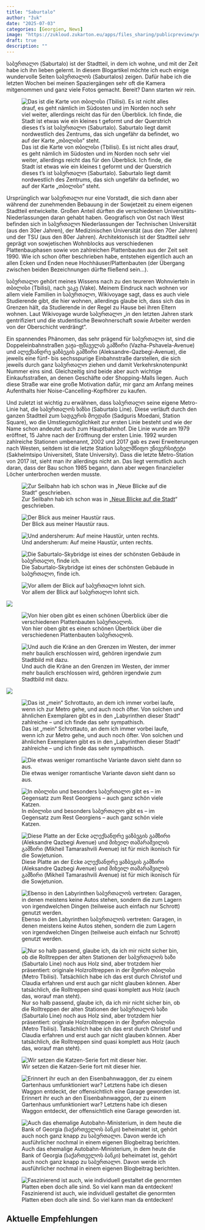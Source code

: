 ```yaml
---
title: "Saburtalo"
author: "žuk"
date: "2025-07-03"
categories: [Georgien, News]
image: "https://zukloud.zukarton.eu/apps/files_sharing/publicpreview/yezryZ7sppA76Rf?file=/&fileId=82496&x=1920&y=1080&a=true&etag=5a3b78c04e0127481de3458585d63e82"
draft: true
description: ""
---
```


საბურთალო (Saburtalo) ist der Stadtteil, in dem ich wohne, und mit der Zeit habe ich ihn lieben gelernt. In diesem Blogartikel möchte ich euch einige wundervolle Seiten საბურთალოს (Saburtalos) zeigen. Dafür habe ich die letzten Wochen bei meinen Spaziergängen sehr oft die Kamera mitgenommen und ganz viele Fotos gemacht. Bereit? Dann starten wir rein.

![Das ist die Karte von თბილისი (Tbilisi). Es ist nicht alles drauf, es geht nämlich im Südosten und im Norden noch sehr viel weiter, allerdings reicht das für den Überblick. Ich finde, die Stadt ist etwas wie ein kleines t geformt und der Querstrich dieses t’s ist საბურთალო (Saburtalo). Saburtalo liegt damit nordwestlich des Zentrums, das sich ungefähr da befindet, wo auf der Karte „თბილისი“ steht.](https://zukloud.zukarton.eu/apps/files_sharing/publicpreview/FHRe34REJmTrESW?file=/&fileId=115253&x=1920&y=1080&a=true&etag=f5996f9636c940b17e6a73623e5869a5)

Ursprünglich war საბურთალო nur eine Vorstadt, die sich dann aber während der zunehmenden Bebauung in der Sowjetzeit zu einem eigenen Stadtteil entwickelte. Großen Anteil dürften die verschiedenen Universitäts-Niederlassungen daran gehabt haben. Geografisch von Ost nach West befinden sich in საბურთალო Niederlassungen der Technischen Universität (aus den 30er Jahren), der Medizinischen Universität (aus den 70er Jahren) und der TSU (aus den 80er Jahren). Architektonisch ist der Stadtteil sehr geprägt von sowjetischen Wohnblocks aus verschiedenen Plattenbauphasen sowie von zahlreichen Plattenbauten aus der Zeit seit 1990. Wie ich schon öfter beschrieben habe, entstehen eigentlich auch an allen Ecken und Enden neue Hochhäuser/Plattenbauten (der Übergang zwischen beiden Bezeichnungen dürfte fließend sein…).

საბურთალო gehört meines Wissens nach zu den teureren Wohnvierteln in თბილისი (Tbilisi), nach ვაკე (Vake). Meinem Eindruck nach wohnen vor allem viele Familien in საბურთალო, Wikivoyage sagt, dass es auch viele Studierende gibt, die hier wohnen, allerdings glaube ich, dass sich das in Grenzen hält, da Studierende in der Regel zu Hause bei ihren Eltern wohnen. Laut Wikivoyage wurde საბურთალო „in den letzten Jahren stark gentrifiziert und die studentische Bewohnerschaft sowie Arbeiter werden von der Oberschicht verdrängt“.

Ein spannendes Phänomen, das sehr prägend für საბურთალო ist, sind die Doppeleinbahnstraßen ვაჟა-ფშაველას გამზირი (Vazha-Pshavela-Avenue) und ალექსანდრე ყაზბეგის გამზირი (Aleksandre-Qazbegi-Avenue), die jeweils eine fünf- bis sechsspurige Einbahnstraße darstellen, die sich jeweils durch ganz საბურთალო ziehen und damit Verkehrsknotenpunkt Nummer eins sind. Gleichzeitig sind beide aber auch wichtige Einkaufsstraßen, an denen Geschäfte oder Shopping-Malls liegen. Auch diese Straße war eine große Motivation dafür, mir ganz am Anfang meines Aufenthalts hier Noise-Cancelling-Kopfhörer zu kaufen.

Und zuletzt ist wichtig zu erwähnen, dass საბურთალო seine eigene Metro-Linie hat, die საბურთალოს ხაზსი (Saburtalo Line). Diese verläuft durch den ganzen Stadtteil zum სადგურის მოედანი (Sadguris Moedani, Station Square), wo die Umstiegsmöglichkeit zur ersten Linie besteht und wie der Name schon andeutet auch zum Hauptbahnhof. Die Linie wurde am 1979 eröffnet, 15 Jahre nach der Eröffnung der ersten Linie. 1992 wurden zahlreiche Stationen umbenannt, 2002 und 2017 gab es zwei Erweiterungen nach Westen, seitdem ist die letzte Station სახელმწიფო უნივერსიტეტი (Sakhelmtsipo Universiteti, State University). Dass die letzte Metro-Station von 2017 ist, sieht man ihr allerdings nicht an. Das liegt vermutlich auch daran, dass der Bau schon 1985 begann, dann aber wegen finanzieller Löcher unterbrochen werden musste.

![Zur Seilbahn hab ich schon was in „[Neue Blicke auf die Stadt](2025-06-22_neue_blicke_auf_die_stadt.qmd)“ geschrieben.](https://zukloud.zukarton.eu/apps/files_sharing/publicpreview/K5exdg77mawdg5q?file=/&fileId=82430&x=1920&y=1080&a=true&etag=ca9c7cc2912fcd4a06d0fd878a6ffbf4)

![Der Blick aus meiner Haustür raus.](https://zukloud.zukarton.eu/apps/files_sharing/publicpreview/3CRBeZpWFi4xaCA?file=/&fileId=82436&x=1920&y=1080&a=true&etag=083b63c95783b9fda87130ec718ce93b)

![Und andersherum: Auf meine Haustür, unten rechts.](https://zukloud.zukarton.eu/apps/files_sharing/publicpreview/Kf8rTSkERN4yz2t?file=/&fileId=82451&x=1920&y=1080&a=true&etag=72c0be7535630ac7db8793f461495579)

![Die Saburtalo-Skybridge ist eines der schönsten Gebäude in საბურთალო, finde ich.](https://zukloud.zukarton.eu/apps/files_sharing/publicpreview/B957WoFtH5YYTd8?file=/&fileId=98144&x=1920&y=1080&a=true&etag=fe1a986af4bff76cd1a32da06fa0873c)

![Vor allem der Blick auf საბურთალო lohnt sich.](https://zukloud.zukarton.eu/apps/files_sharing/publicpreview/pe54ncNwY93YbCf?file=/&fileId=114254&x=1920&y=1080&a=true&etag=e936748609ca2fa68c0feebc25783fe2)

![](https://zukloud.zukarton.eu/apps/files_sharing/publicpreview/HCLTrCdodGXcKFT?file=/&fileId=114251&x=1920&y=1080&a=true&etag=99ab7ac9ab84ed3aa6653703be97587a)

![Von hier oben gibt es einen schönen Überblick über die verschiedenen Plattenbauten საბურთალოს.](https://zukloud.zukarton.eu/apps/files_sharing/publicpreview/xtJFjibPF392wTQ?file=/&fileId=114281&x=1920&y=1080&a=true&etag=5d100bdcc6f666afb4fa22dcb3431e52)

![Und auch die Kräne an den Grenzen im Westen, der immer mehr baulich erschlossen wird, gehören irgendwie zum Stadtbild mit dazu.](https://zukloud.zukarton.eu/apps/files_sharing/publicpreview/ARJkSHy8WRdNt2r?file=/&fileId=114290&x=1920&y=1080&a=true&etag=8c5d2e11fa51559a4bd13c1236011fa0)

![](https://zukloud.zukarton.eu/apps/files_sharing/publicpreview/tGYni8jPR3rzjAM?file=/&fileId=82493&x=1920&y=1080&a=true&etag=4f4f59d4d9a9f169e0fe87239c242b8d)

![Das ist „mein“ Schrottauto, an dem ich immer vorbei laufe, wenn ich zur Metro gehe, und auch noch öfter. Von solchen und ähnlichen Exemplaren gibt es in den „Labyrinthen dieser Stadt“ zahlreiche – und ich finde das sehr sympathisch.](https://zukloud.zukarton.eu/apps/files_sharing/publicpreview/yezryZ7sppA76Rf?file=/&fileId=82496&x=1920&y=1080&a=true&etag=5a3b78c04e0127481de3458585d63e82)

![Die etwas weniger romantische Variante davon sieht dann so aus.](https://zukloud.zukarton.eu/apps/files_sharing/publicpreview/5zrjzWjQG5c2DdS?file=/&fileId=82643&x=1920&y=1080&a=true&etag=c7d366080c738838abdfec7ec8fc90c3)

![In თბილისი und besonders საბურთალო gibt es – im Gegensatz zum Rest Georgiens – auch ganz schön viele Katzen.](https://zukloud.zukarton.eu/apps/files_sharing/publicpreview/Ac8Xq7emt9Q5P69?file=/&fileId=82634&x=1920&y=1080&a=true&etag=c44d07630ff12eff9ceb936626583b51)

![Diese Platte an der Ecke ალექსანდრე ყაზბეგის გამზირი (Aleksandre Qazbegi Avenue) und მიხეილ თამარაშვილის გამზირი (Mikheil Tamarashvili Avenue) ist für mich ikonisch für die Sowjetunion.](https://zukloud.zukarton.eu/apps/files_sharing/publicpreview/bXceMCP22sn5sig?file=/&fileId=98231&x=1920&y=1080&a=true&etag=900726e99aa17f8617e668d0e72ce9ba)

![Ebenso in den Labyrinthen საბურთალოს vertreten: Garagen, in denen meistens keine Autos stehen, sondern die zum Lagern von irgendwelchen Dingen (teilweise auch einfach nur Schrott) genutzt werden.](https://zukloud.zukarton.eu/apps/files_sharing/publicpreview/EE38jLwnyNmHPax?file=/&fileId=114131&x=1920&y=1080&a=true&etag=0144e2c7c2c1575126fd62570c25f052)

![Nur so halb passend, glaube ich, da ich mir nicht sicher bin, ob die Rolltreppen der alten Stationen der საბურთალოს ხაზი (Saburtalo Line) noch aus Holz sind, aber trotzdem hier präsentiert: originale Holzrolltreppen in der მეთრო თბილისი (Metro Tbilisi). Tatsächlich habe ich das erst durch Christof und Claudia erfahren und erst auch gar nicht glauben können. Aber tatsächlich, die Rolltreppen sind quasi komplett aus Holz (auch das, worauf man steht).](https://zukloud.zukarton.eu/apps/files_sharing/publicpreview/AbJp72Cg6ka7JAy?file=/&fileId=114122&x=1920&y=1080&a=true&etag=3b5f4bbac798045b2c6bed9817995332)

![Wir setzen die Katzen-Serie fort mit dieser hier.](https://zukloud.zukarton.eu/apps/files_sharing/publicpreview/9Rst6aGc5LyJdLa?file=/&fileId=114212&x=1920&y=1080&a=true&etag=6d87d469914a5d2921c4abcc2db92111)

![Erinnert ihr euch an den Eisenbahnwaggon, der zu einem Gartenhaus umfunktioniert war? Letztens habe ich diesen Waggon entdeckt, der offensichtlich eine Garage geworden ist.](https://zukloud.zukarton.eu/apps/files_sharing/publicpreview/HXpGFqsCSrdJGZ7?file=/&fileId=114215&x=1920&y=1080&a=true&etag=59b4cf501644a0031bee0e3ee829e7ca)

![Auch das ehemalige Autobahn-Ministerium, in dem heute die Bank of Georgia (საქართველოს ბანკი) beheimatet ist, gehört auch noch ganz knapp zu საბურთალო. Davon werde ich ausführlicher nochmal in einem eigenen Blogbeitrag berichten.](https://zukloud.zukarton.eu/apps/files_sharing/publicpreview/r8wjmXo97G79tiE?file=/&fileId=114230&x=1920&y=1080&a=true&etag=2aef84cfc57c7c005662c8f9bf210005)

![Faszinierend ist auch, wie individuell gestaltet die genormten Platten eben doch alle sind. So viel kann man da entdecken!](https://zukloud.zukarton.eu/apps/files_sharing/publicpreview/n5cLQYNJKobsBcZ?file=/&fileId=114293&x=1920&y=1080&a=true&etag=7b46ad73f9de91cdfab0991c46ddce76)

## Aktuelle Empfehlungen
